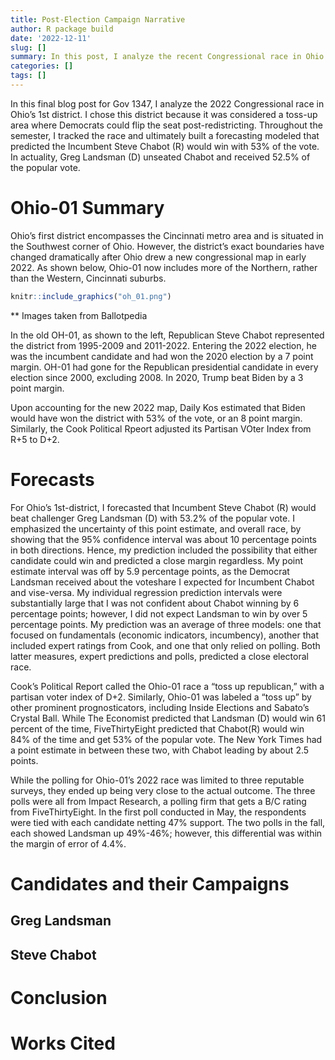 ```yaml
---
title: Post-Election Campaign Narrative
author: R package build
date: '2022-12-11'
slug: []
summary: In this post, I analyze the recent Congressional race in Ohio's 1st district. 
categories: []
tags: []
---
```


In this final blog post for Gov 1347, I analyze the 2022 Congressional race in Ohio's 1st district. I chose this district because it was considered a toss-up area where Democrats could flip the seat post-redistricting. Throughout the semester, I tracked the race and ultimately built a forecasting modeled that predicted the Incumbent Steve Chabot (R) would win with 53% of the vote. In actuality, Greg Landsman (D) unseated Chabot and received 52.5% of the popular vote.

# Ohio-01 Summary

Ohio's first district encompasses the Cincinnati metro area and is situated in the Southwest corner of Ohio. However, the district's exact boundaries have changed dramatically after Ohio drew a new congressional map in early 2022. As shown below, Ohio-01 now includes more of the Northern, rather than the Western, Cincinnati suburbs. 
```r
knitr::include_graphics("oh_01.png")
```
** Images taken from Ballotpedia

In the old OH-01, as shown to the left, Republican Steve Chabot represented the district from 1995-2009 and 2011-2022. Entering the 2022 election, he was the incumbent candidate and had won the 2020 election by a 7 point margin. OH-01 had gone for the Republican presidential candidate in every election since 2000, excluding 2008. In 2020, Trump beat Biden by a 3 point margin.

Upon accounting for the new 2022 map, Daily Kos estimated that Biden would have won the district with 53% of the vote, or an 8 point margin. Similarly, the Cook Political Rpeort adjusted its Partisan VOter Index from R+5 to D+2. 

# Forecasts

For Ohio’s 1st-district, I forecasted that Incumbent Steve Chabot (R) would beat challenger Greg Landsman (D) with 53.2% of the popular vote. I emphasized the uncertainty of this point estimate, and overall race, by showing that the 95% confidence interval was about 10 percentage points in both directions. Hence, my prediction included the possibility that either candidate could win and predicted a close margin regardless. 
My point estimate interval was off by 5.9 percentage points, as the Democrat Landsman received about the voteshare I expected for Incumbent Chabot and vise-versa. My individual regression prediction intervals were substantially large that I was not confident about Chabot winning by 6 percentage points; however, I did not expect Landsman to win by over 5 percentage points.
My prediction was an average of three models: one that focused on fundamentals (economic indicators, incumbency), another that included expert ratings from Cook, and one that only relied on polling. Both latter measures, expert predictions and polls, predicted a close electoral race. 

Cook’s Political Report called the Ohio-01 race a “toss up republican,” with a partisan voter index of D+2. Similarly, Ohio-01 was labeled a “toss up” by other prominent prognosticators, including Inside Elections and Sabato’s Crystal Ball. While The Economist predicted that Landsman (D) would win 61 percent of the time, FiveThirtyEight predicted that Chabot(R) would win 84% of the time and get 53% of the popular vote. The New York Times had a point estimate in between these two, with Chabot leading by about 2.5 points. 

While the polling for Ohio-01’s 2022 race was limited to three reputable surveys, they ended up being very close to the actual outcome. The three polls were all from Impact Research, a polling firm that gets a B/C rating from FiveThirtyEight. In the first poll conducted in May, the respondents were tied with each candidate netting 47% support. The two polls in the fall, each showed Landsman up 49%-46%; however, this differential was within the margin of error of 4.4%. 

# Candidates and their Campaigns 

## Greg Landsman

## Steve Chabot

# Conclusion

# Works Cited
